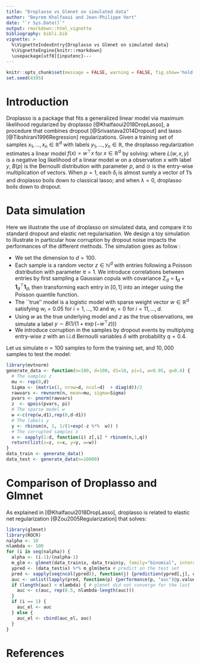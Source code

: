 ```yaml
---
title: "Droplasso vs Glmnet on simulated data"
author: "Beyrem Khalfaoui and Jean-Philippe Vert"
date: "`r Sys.Date()`"
output: rmarkdown::html_vignette
bibliography: bibli.bib
vignette: >
  %\VignetteIndexEntry{Droplasso vs Glmnet on simulated data}
  %\VignetteEngine{knitr::rmarkdown}
  \usepackage[utf8]{inputenc}---
---
```


```r
knitr::opts_chunk$set(message = FALSE, warning = FALSE, fig.show='hold', fig.width=3.4, fig.height=3.4)
set.seed(4395)
```

# Introduction  

Droplasso is a package that fits a generalized linear model via maximum likelihood regularized by droplasso [@Khalfaoui2018DropLasso], a procedure that combines dropout [@Srivastava2014Dropout] and lasso [@Tibshirani1996Regression] regularizations. Given a training set of samples $x_1,\ldots,x_n\in\mathbb{R}^d$ with labels $y_1,\ldots,y_n\in\mathbb{R}$, the droplasso regularization estimates a linear model $f(x)=w^\top x$ for $x\in\mathbb{R}^d$ by solving:
\begin{equation}
  \min_{w \in \mathbb{R}^d}   \left\{ \frac{1}{n} \sum_{i=1}^{n} \underset{\delta_i \sim B(p)^d}{ \mathbb {E}}  L\left(w,\delta_i  \odot \frac{x_{i,}}{p}  , y_{i} \right)   +  \lambda  \left \| w\right \|_{1} \right\}  \,,
\end{equation}
where $L(w,x,y)$ is a negative log likelihood of a linear model $w$ on a observation $x$ with label $y$, $B(p)$ is the Bernoulli distribution with parameter $p$, and $\odot$ is the entry-wise multiplication of vectors. When $p=1$, each $\delta_i$ is almost surely a vector of $1$'s and droplasso boils down to classical lasso; and when $\lambda=0$, droplasso boils down to dropout.

# Data simulation

Here we illustrate the use of droplasso on simulated data, and compare it to standard dropout and elastic net regularisation. We design a toy simulation to illustrate in particular how corruption by dropout noise impacts the performances of the different methods. The simulation goes as follow : 

- We set the dimension to $d=100$.
- Each sample is a random vector $z\in\mathbb{N}^d$ with entries following a Poisson distribution with parameter $\pi=1$. We introduce correlations between entries by first sampling a Gaussian copula with covariance $\Sigma_d = \mathbf{I}_d + \mathbf{1}_{d}^{\top} \mathbf{1}_d$, then transforming each entry in $[0,1]$ into an integer using the Poisson quantile function.
- The ``true'' model is a logistic model with sparse weight vector $w\in\mathbb{R}^d$ satisfying $w_i=0.05$ for $i=1,\ldots,10$ and $w_i=0$ for $i=11,\ldots,d.$
- Using $w$ as the true underlying model and $z$ as the true observations, we simulate a label $y \sim B( 1/(1+\exp(-w^\top z )) )$  
- We introduce corruption in the samples by dropout events by multiplying entry-wise $z$ with an i.i.d Bernoulli variables $\delta$ with probability $q=0.4$.

Let us simulate $n=100$ samples to form the training set, and $10,000$ samples to test the model:
```r
library(mvtnorm)
generate_data <- function(n=100, d=100, d1=10, pi=1, w=0.05, q=0.4) {
  # The samples z
  mu <- rep(0,d)
  Sigma <- (matrix(1, nrow=d, ncol=d)  + diag(d))/2
  rawvars <- rmvnorm(n, mean=mu, sigma=Sigma)
  pvars <- pnorm(rawvars)
  z  <- qpois(pvars, pi)
  # The sparse model w
  w <-c(rep(w,d1),rep(0,d-d1))
  # The labels y
  y <- rbinom(n, 1, 1/(1+exp(-z %*%  w)) )
  # The corrupted samples x
  x <- sapply(1:d, function(i) z[,i] * rbinom(n,1,q))
  return(list(z=z, x=x, y=y, w=w))
}
data_train <- generate_data()
data_test <- generate_data(n=10000)
```

# Comparison of Droplasso and Glmnet
As explained in [@Khalfaoui2018DropLasso], droplasso is related to elastic net regularization [@Zou2005Regularization] that solves:
\begin{equation}
  \min_{w \in \mathbb{R}^d}   \left\{ \frac{1}{n} \sum_{i=1}^{n}  L\left(w, x_i , y_{i} \right)   +  \lambda_{\text{enet}}  \left( \frac{\alpha}{2} \left \| w\right \|_{2}^2 + (\alpha-1) \left \| w\right \|_{1} \right)\right\}  \,.
\end{equation}

```r
library(glmnet)
library(ROCR)
nalpha <- 10
nlambda <- 100
for (i in seq(nalpha)) {
  alpha <- (i-1)/(nalpha-1)
  m_glm <- glmnet(data_train$x, data_train$y, family="binomial", intercept=F, alpha=alpha, standardize = F) # Train glmnet model
  ypred <- (data_test$x) %*% m_glm$beta # predict on the test set
  pred <- sapply(seq(ncol(ypred)), function(j) {prediction(ypred[,j], data_test$y)})
  auc <- unlist(lapply(pred, function(p) {performance(p, "auc")@y.values[[1]]}))
  if (length(auc) < nlambda) { # glmnet did not converge for the last lambda values
    auc <- c(auc, rep(0.5, nlambda-length(auc)))
  }
  if (i == 1) {
    auc_el <- auc
  } else {
    auc_el <- cbind(auc_el, auc)
  }
}
```
# References
